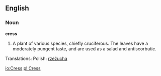 ==English==

===Noun===

'''cress'''

#A plant of various species, chiefly cruciferous. The leaves have a moderately pungent taste, and are used as a salad and antiscorbutic.

Translations:
Polish: [[rzeżucha]]

[[io:Cress]]
[[pl:Cress]]